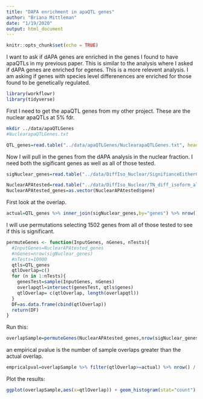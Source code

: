 ```yaml
---
title: "DAPA enrichment in apaQTL genes"
author: "Briana Mittleman"
date: "1/19/2020"
output: html_document
---
```


```r
knitr::opts_chunk$set(echo = TRUE)
```

I want to ask if dAPA genes are enriched in the genes I found to have apaQTLs in my previous paper. This is similar to the analysis where I asked if dAPA genes are enriched for egenes. This is a more relevent analysis. I am asking if genes with species level differenences are enriched for those found to be genetically regulated.  


```r
library(workflowr)
library(tidyverse)
```

First I need to get the apaQTL genes from my other project. These are the nuclear apaQTLs at 5% fdr.  

```bash
mkdir ../data/apaQTLGenes
#NuclearapaQTLGenes.txt
```

```r
QTL_genes=read.table("../data/apaQTLGenes/NuclearapaQTLGenes.txt", header = F, stringsAsFactors = F, col.names = "genes")
```


Now I will pull in the genes from the dAPA analysis in the nuclear fraction. I need both the sigificant genes as well as all of those tested.    

```r
sigNuclear_genes=read.table("../data/DiffIso_Nuclear/SignifianceEitherGENES_Nuclear.txt", stringsAsFactors = F, col.names = "genes")

NuclearAPAtested=read.table("../data/DiffIso_Nuclear/TN_diff_isoform_allChrom.txt_significance.txt",sep="\t" ,col.names = c('status','loglr','df','p','cluster','p.adjust'),stringsAsFactors = F) %>% filter(status=="Success") %>% separate(cluster, into=c("chrom", "gene"), sep=":") %>% dplyr::select(gene)
NuclearAPAtested_genes=as.vector(NuclearAPAtested$gene)
```

First look at the overlap.  


```r
actual=QTL_genes %>% inner_join(sigNuclear_genes,by="genes") %>% nrow()
```


I will use permutations selecting 1502 genes from all of those tested to see if this is significant.  

```r
permuteGenes <- function(InputGenes, nGenes, nTests){
  #InputGenes=NuclearAPAtested_genes
  #nGenes=nrow(sigNuclear_genes)
  #nTests=10000
  qtls=QTL_genes
  qtlOverlap=c()
  for (n in 1:nTests){
    genesTest=sample(InputGenes, nGenes)
    overlapqtl=intersect(genesTest, qtls$genes)
    qtlOverlap= c(qtlOverlap, length(overlapqtl))
  }
  DF=as.data.frame(cbind(qtlOverlap))
  return(DF)
}

```


Run this:  
```r
overlapSample=permuteGenes(NuclearAPAtested_genes,nrow(sigNuclear_genes), 10000)
```

an empirical pvalue is the number of sample overlaps greater than the actual overlap. 


```r
empricalpval=overlapSample %>% filter(qtlOverlap>=actual) %>% nrow() / 10000
```


Plot the results:  

```r
ggplot(overlapSample,aes(x=qtlOverlap)) + geom_histogram(stat="count") + geom_vline(xintercept =actual, col="red" ) +labs(x="Number of Overlaps", title="Nuclear dAPA overlap with apaQTL Genes") +  annotate("text", x = 110, y = 400, label = paste("Empirical Pvalue=", empricalpval), col="black") +  annotate("text", x = 168, y = 400, label = "Actual Overlap", col="red")
```
